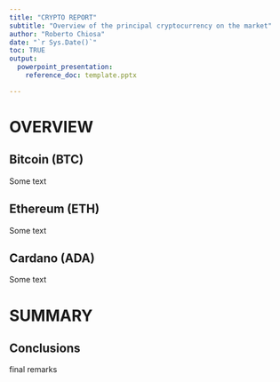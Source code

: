 ```yaml
---
title: "CRYPTO REPORT"
subtitle: "Overview of the principal cryptocurrency on the market"
author: "Roberto Chiosa"
date: "`r Sys.Date()`"
toc: TRUE
output: 
  powerpoint_presentation:
    reference_doc: template.pptx

---
```



# OVERVIEW


## Bitcoin (BTC)
Some text


## Ethereum (ETH)
Some text


## Cardano (ADA)
Some text

# SUMMARY

## Conclusions
final remarks
